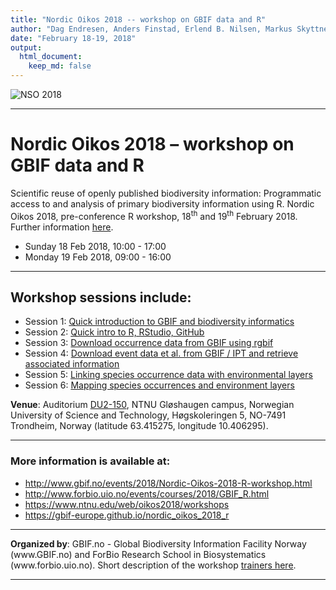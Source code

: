```yaml
---
title: "Nordic Oikos 2018 -- workshop on GBIF data and R"
author: "Dag Endresen, Anders Finstad, Erlend B. Nilsen, Markus Skyttner"
date: "February 18-19, 2018"
output:
  html_document:
    keep_md: false
---
```


<!-- index.html is generated from index.Rmd. Please edit that file -->


![](./demo_data/NSO_2018_GBIF_NO.png "NSO 2018")

***

# Nordic Oikos 2018 -- workshop on GBIF data and R

Scientific reuse of openly published biodiversity information: Programmatic access to and analysis of primary biodiversity information using R. Nordic Oikos 2018, pre-conference R workshop, 18<sup>th</sup> and 19<sup>th</sup> February 2018. Further information [here](http://www.gbif.no/events/2018/Nordic-Oikos-2018-R-workshop.html).

 * Sunday 18 Feb 2018, 10:00 - 17:00
 * Monday 19 Feb 2018, 09:00 - 16:00

***

## Workshop sessions include:
* Session 1: [Quick introduction to GBIF and biodiversity informatics](s1_gbif_intro)
* Session 2: [Quick intro to R, RStudio, GitHub](s2_r_intro)
* Session 3: [Download occurrence data from GBIF using rgbif](s3_gbif_demo)
* Session 4: [Download event data et al. from GBIF / IPT and retrieve associated information](s4_event_core)
* Session 5: [Linking species occurrence data with environmental layers](s5_environment)
* Session 6: [Mapping species occurrences and environment layers](s6_mapping)

**Venue**: Auditorium [DU2-150](https://use.mazemap.com/#v=1&zlevel=-2&left=10.4044354&right=10.4080592&top=63.4160961&bottom=63.4145612&campusid=1&campuses=ntnu&sharepoitype=identifier&sharepoi=360-DU2-150), NTNU Gl&oslash;shaugen campus, Norwegian University of Science and Technology, H&oslash;gskoleringen 5, NO-7491 Trondheim, Norway (latitude 63.415275, longitude 10.406295).

***

### More information is available at:
* [http://www.gbif.no/events/2018/Nordic-Oikos-2018-R-workshop.html](http://www.gbif.no/events/2018/Nordic-Oikos-2018-R-workshop.html)
* [http://www.forbio.uio.no/events/courses/2018/GBIF_R.html](http://www.forbio.uio.no/events/courses/2018/GBIF_R.html)
* [https://www.ntnu.edu/web/oikos2018/workshops](https://www.ntnu.edu/web/oikos2018/workshops)
* [https://gbif-europe.github.io/nordic_oikos_2018_r](https://gbif-europe.github.io/nordic_oikos_2018_r)


***

**Organized by**: GBIF.no - Global Biodiversity Information Facility Norway (www.GBIF.no) and ForBio Research School in Biosystematics (www.forbio.uio.no). Short description of the workshop [trainers here](./trainers.html).

***
